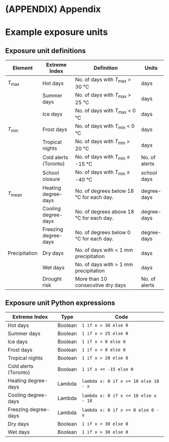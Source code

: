 # (APPENDIX) Appendix {-}

# Example exposure units {#appendix}

## Exposure unit definitions

| Element            | Extreme Index         | Definition                                  | Units          |
| ------------------ | --------------------- | ------------------------------------------- | -------------- |
| _T_<sub>max</sub>  | Hot days              | No. of days with _T_<sub>max</sub> > 30 °C  | days           |
|                    | Summer days           | No. of days with _T_<sub>max</sub> > 25 °C  | days           |
|                    | Ice days              | No. of days with _T_<sub>max</sub> < 0 °C   | days           |
| _T_<sub>min</sub>  | Frost days            | No. of days with _T_<sub>min</sub> < 0 °C   | days           |
|                    | Tropical nights       | No. of days with _T_<sub>min</sub> > 20 °C  | days           |
|                    | Cold alerts (Toronto) | No. of days with _T_<sub>min</sub> ≤ -15 °C | No. of alerts  |
|                    | School closure        | No. of days with _T_<sub>min</sub> ≤ -40 °C | _school_ days  |
| _T_<sub>mean</sub> | Heating degree-days   | No. of degrees below 18 °C for each day.    | degree-days    |
|                    | Cooling degree-days   | No. of degrees above 18 °C for each day.    | degree-days    |
|                    | Freezing degree-days  | No. of degrees below 0 °C for each day.     | degree-days    |
| Precipitation      | Dry days              | No. of days with < 1 mm precipitation       | days           |
|                    | Wet days              | No. of days with > 1 mm precipitation       | days           |
|                    | Drought risk          | More than 10 consecutive dry days           | No. of alerts  |

## Exposure unit Python expressions

| Extreme Index         | Type    | Code                                 |
| --------------------- | --------| ------------------------------------ |
| Hot days              | Boolean | `1 if x > 30 else 0`                 |
| Summer days           | Boolean | `1 if x > 25 else 0`                 |
| Ice days              | Boolean | `1 if x < 0 else 0`                  |
| Frost days            | Boolean | `1 if x < 0 else 0`                  |
| Tropical nights       | Boolean | `1 if x > 20 else 0`                 |
| Cold alerts (Toronto) | Boolean | `1 if x <= -15 else 0`               |
| Heating degree-days   | Lambda  | `lambda x: 0 if x >= 18 else 18 - x` |
| Cooling degree-days   | Lambda  | `lambda x: 0 if x <= 18 else x - 18` |
| Freezing degree-days  | Lambda  | `lambda x: 0 if x >= 0 else 0 - x`   |
| Dry days              | Boolean | `1 if x > 30 else 0`                 |
| Wet days              | Boolean | `1 if x > 30 else 0`                 |
